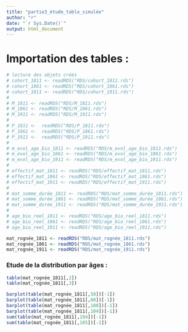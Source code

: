 ```yaml
---
title: "partie3_étude_table_simulée"
author: "r"
date: "`r Sys.Date()`"
output: html_document
---
```

# Importation des tables : 

```r
# lecture des objets créés 
# cohort_1811 <- readRDS("RDS/cohort_1811.rds")
# cohort_1861 <- readRDS("RDS/cohort_1861.rds")
# cohort_1911 <- readRDS("RDS/cohort_1911.rds")
# 
# M_1811 <- readRDS("RDS/M_1811.rds")
# M_1861 <- readRDS("RDS/M_1861.rds")
# M_1911 <- readRDS("RDS/M_1911.rds")
# 
# P_1811 <-  readRDS("RDS/P_1811.rds")
# P_1861 <-  readRDS("RDS/P_1861.rds")
# P_1911 <-  readRDS("RDS/P_1911.rds")
# 
# m_evol_age_bio_1811 <- readRDS("RDS/m_evol_age_bio_1811.rds")
# m_evol_age_bio_1861 <- readRDS("RDS/m_evol_age_bio_1861.rds")
# m_evol_age_bio_1911 <- readRDS("RDS/m_evol_age_bio_1911.rds")
# 
# effectif_mat_1811 <- readRDS("RDS/effectif_mat_1811.rds")
# effectif_mat_1861 <- readRDS("RDS/effectif_mat_1861.rds")
# effectif_mat_1911 <- readRDS("RDS/effectif_mat_1911.rds")
# 
# mat_somme_durée_1811 <- readRDS("RDS/mat_somme_durée_1811.rds")
# mat_somme_durée_1861 <- readRDS("RDS/mat_somme_durée_1861.rds")
# mat_somme_durée_1911 <- readRDS("RDS/mat_somme_durée_1911.rds")
# 
# age_bio_reel_1811 <- readRDS("RDS/age_bio_reel_1811.rds")
# age_bio_reel_1861 <- readRDS("RDS/age_bio_reel_1861.rds")
# age_bio_reel_1911 <- readRDS("RDS/age_bio_reel_1911.rds")

mat_rognée_1811 <- readRDS("RDS/mat_rognée_1811.rds")
mat_rognée_1861 <- readRDS("RDS/mat_rognée_1861.rds")
mat_rognée_1911 <- readRDS("RDS/mat_rognée_1911.rds")
```


### Etude de la distribution par âges : 

```r
table(mat_rognée_1811[,2])
table(mat_rognée_1811[,3])

barplot(table(mat_rognée_1811[,50])[-1])
barplot(table(mat_rognée_1811[,60])[-1])
barplot(table(mat_rognée_1811[,100])[-1])
barplot(table(mat_rognée_1811[,104])[-1])
sum(table(mat_rognée_1811[,104])[-1])
sum(table(mat_rognée_1811[,105])[-1])

```



